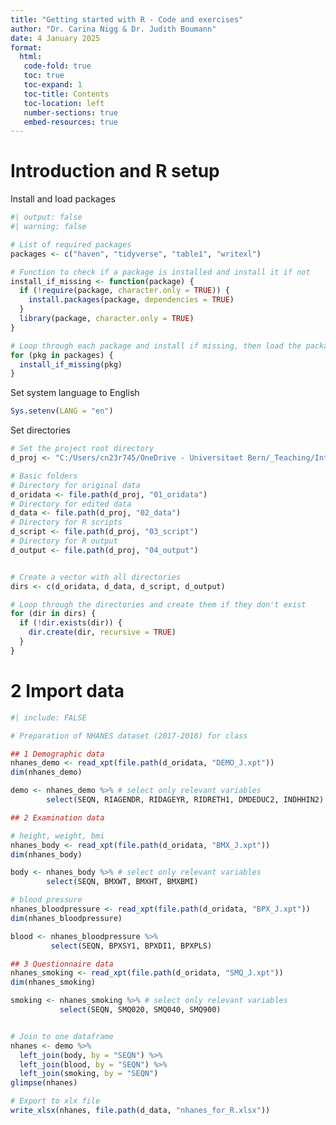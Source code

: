 ```yaml
---
title: "Getting started with R - Code and exercises"
author: "Dr. Carina Nigg & Dr. Judith Boumann"
date: 4 January 2025
format:
  html:
   code-fold: true
   toc: true
   toc-expand: 1
   toc-title: Contents
   toc-location: left
   number-sections: true
   embed-resources: true
---
```



# Introduction and R setup


Install and load packages

```r
#| output: false
#| warning: false

# List of required packages
packages <- c("haven", "tidyverse", "table1", "writexl")

# Function to check if a package is installed and install it if not
install_if_missing <- function(package) {
  if (!require(package, character.only = TRUE)) {
    install.packages(package, dependencies = TRUE)
  }
  library(package, character.only = TRUE)
}

# Loop through each package and install if missing, then load the package
for (pkg in packages) {
  install_if_missing(pkg)
}

```


Set system language to English

```r
Sys.setenv(LANG = "en")
```

Set directories

```r

# Set the project root directory
d_proj <- "C:/Users/cn23r745/OneDrive - Universitaet Bern/_Teaching/Introduction_to_R/Code/getting_started_with_R/code"

# Basic folders
# Directory for original data
d_oridata <- file.path(d_proj, "01_oridata")
# Directory for edited data
d_data <- file.path(d_proj, "02_data")
# Directory for R scripts
d_script <- file.path(d_proj, "03_script")
# Directory for R output
d_output <- file.path(d_proj, "04_output")


# Create a vector with all directories
dirs <- c(d_oridata, d_data, d_script, d_output)

# Loop through the directories and create them if they don't exist
for (dir in dirs) {
  if (!dir.exists(dir)) {
    dir.create(dir, recursive = TRUE)
  }
}

```

# 2 Import data

```r
#| include: FALSE

# Preparation of NHANES dataset (2017-2018) for class

## 1 Demographic data
nhanes_demo <- read_xpt(file.path(d_oridata, "DEMO_J.xpt"))
dim(nhanes_demo)

demo <- nhanes_demo %>% # select only relevant variables
        select(SEQN, RIAGENDR, RIDAGEYR, RIDRETH1, DMDEDUC2, INDHHIN2)

## 2 Examination data

# height, weight, bmi
nhanes_body <- read_xpt(file.path(d_oridata, "BMX_J.xpt"))
dim(nhanes_body)

body <- nhanes_body %>% # select only relevant variables
        select(SEQN, BMXWT, BMXHT, BMXBMI)

# blood pressure
nhanes_bloodpressure <- read_xpt(file.path(d_oridata, "BPX_J.xpt"))
dim(nhanes_bloodpressure)

blood <- nhanes_bloodpressure %>%
         select(SEQN, BPXSY1, BPXDI1, BPXPLS)

## 3 Questionnaire data
nhanes_smoking <- read_xpt(file.path(d_oridata, "SMQ_J.xpt"))
dim(nhanes_smoking)

smoking <- nhanes_smoking %>% # select only relevant variables
           select(SEQN, SMQ020, SMQ040, SMQ900)


# Join to one dataframe
nhanes <- demo %>%
  left_join(body, by = "SEQN") %>%
  left_join(blood, by = "SEQN") %>%
  left_join(smoking, by = "SEQN")
glimpse(nhanes)

# Export to xlx file
write_xlsx(nhanes, file.path(d_data, "nhanes_for_R.xlsx"))


```








